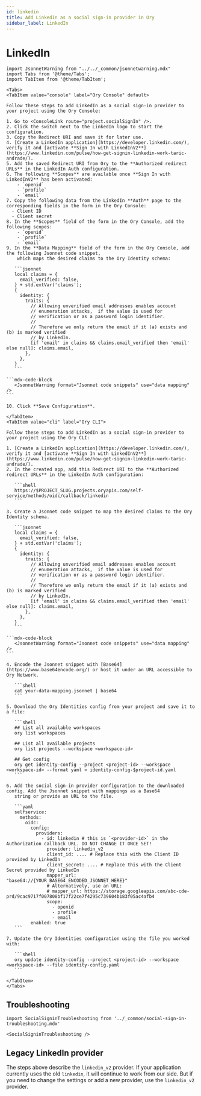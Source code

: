 ```yaml
---
id: linkedin
title: Add LinkedIn as a social sign-in provider in Ory
sidebar_label: LinkedIn
---
```


# LinkedIn

````mdx-code-block
import JsonnetWarning from "../../_common/jsonnetwarning.mdx"
import Tabs from '@theme/Tabs';
import TabItem from '@theme/TabItem';

<Tabs>
<TabItem value="console" label="Ory Console" default>

Follow these steps to add LinkedIn as a social sign-in provider to your project using the Ory Console:

1. Go to <ConsoleLink route="project.socialSignIn" />.
2. Click the switch next to the LinkedIn logo to start the configuration.
3. Copy the Redirect URI and save it for later use.
4. [Create a LinkedIn application](https://developer.linkedin.com/), verify it and [activate **Sign In with LinkedInV2**](https://www.linkedin.com/pulse/how-get-signin-linkedin-work-taric-andrade/).
5. Add the saved Redirect URI from Ory to the **Authorized redirect URLs** in the LinkedIn Auth configuration.
6. The following **Scopes** are available once **Sign In with LinkedInV2** has been activated:
    - `openid`
    - `profile`
    - `email`
7. Copy the following data from the LinkedIn **Auth** page to the corresponding fields in the form in the Ory Console:
  - Client ID
  - Client secret
8. In the **Scopes** field of the form in the Ory Console, add the following scopes:
    - `openid`
    - `profile`
    - `email`
9. In the **Data Mapping** field of the form in the Ory Console, add the following Jsonnet code snippet,
    which maps the desired claims to the Ory Identity schema:

   ```jsonnet
   local claims = {
     email_verified: false,
   } + std.extVar('claims');
   {
     identity: {
       traits: {
         // Allowing unverified email addresses enables account
         // enumeration attacks,  if the value is used for
         // verification or as a password login identifier.
         //
         // Therefore we only return the email if it (a) exists and (b) is marked verified
         // by LinkedIn.
         [if 'email' in claims && claims.email_verified then 'email' else null]: claims.email,
       },
     },
   }
   ```

```mdx-code-block
   <JsonnetWarning format="Jsonnet code snippets" use="data mapping" />
```

10. Click **Save Configuration**.

</TabItem>
<TabItem value="cli" label="Ory CLI">

Follow these steps to add LinkedIn as a social sign-in provider to your project using the Ory CLI:

1. [Create a LinkedIn application](https://developer.linkedin.com/), verify it and [activate **Sign In with LinkedInV2**](https://www.linkedin.com/pulse/how-get-signin-linkedin-work-taric-andrade/).
2. In the created app, add this Redirect URI to the **Authorized redirect URLs** in the LinkedIn Auth configuration:

   ```shell
   https://$PROJECT_SLUG.projects.oryapis.com/self-service/methods/oidc/callback/linkedin
   ```

3. Create a Jsonnet code snippet to map the desired claims to the Ory Identity schema.

   ```jsonnet
   local claims = {
     email_verified: false,
   } + std.extVar('claims');
   {
     identity: {
       traits: {
         // Allowing unverified email addresses enables account
         // enumeration attacks,  if the value is used for
         // verification or as a password login identifier.
         //
         // Therefore we only return the email if it (a) exists and (b) is marked verified
         // by LinkedIn.
         [if 'email' in claims && claims.email_verified then 'email' else null]: claims.email,
       },
     },
   }
   ```

```mdx-code-block
   <JsonnetWarning format="Jsonnet code snippets" use="data mapping" />
```

4. Encode the Jsonnet snippet with [Base64](https://www.base64encode.org/) or host it under an URL accessible to Ory Network.

   ```shell
   cat your-data-mapping.jsonnet | base64
   ```

5. Download the Ory Identities config from your project and save it to a file:

   ```shell
   ## List all available workspaces
   ory list workspaces

   ## List all available projects
   ory list projects --workspace <workspace-id>

   ## Get config
   ory get identity-config --project <project-id> --workspace <workspace-id> --format yaml > identity-config-$project-id.yaml
   ```

6. Add the social sign-in provider configuration to the downloaded config. Add the Jsonnet snippet with mappings as a Base64
   string or provide an URL to the file.

   ```yaml
   selfservice:
     methods:
       oidc:
         config:
           providers:
             - id: linkedin # this is `<provider-id>` in the Authorization callback URL. DO NOT CHANGE IT ONCE SET!
               provider: linkedin_v2
               client_id: .... # Replace this with the Client ID provided by LinkedIn
               client_secret: .... # Replace this with the Client Secret provided by LinkedIn
               mapper_url: "base64://{YOUR_BASE64_ENCODED_JSONNET_HERE}"
               # Alternatively, use an URL:
               # mapper_url: https://storage.googleapis.com/abc-cde-prd/9cac9717f007808bf17f22ce7f4295c739604b183f05ac4afb4
               scope:
                 - openid
                 - profile
                 - email
         enabled: true
   ```

7. Update the Ory Identities configuration using the file you worked with:

   ```shell
   ory update identity-config --project <project-id> --workspace <workspace-id> --file identity-config.yaml
   ```

</TabItem>
</Tabs>
````

## Troubleshooting

```mdx-code-block
import SocialSigninTroubleshooting from '../_common/social-sign-in-troubleshooting.mdx'

<SocialSigninTroubleshooting />
```

## Legacy LinkedIn provider

The steps above describe the `linkedin_v2` provider. If your application currently uses the old `linkedin`, it will continue to
work from our side. But if you need to change the settings or add a new provider, use the `linkedin_v2` provider.
